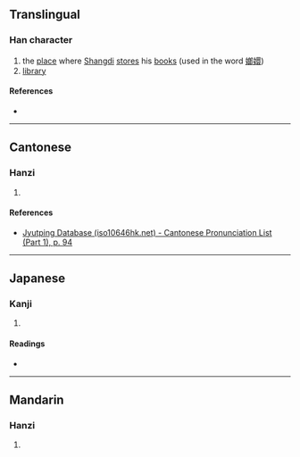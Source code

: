 {{character info/new}}
==Translingual==

===Han character===
{{Han char|rn=38|rad=女|as=09|sn=12|four=|canj=VIIL|ids=⿰女郎}}

# the [[place]] where [[w:Shangdi|Shangdi]] [[store]]s his [[book]]s (used in the word [[嫏嬛]])
# [[library]]

====References====
* {{Han ref|kx=0269.160|dkj=06625|hdz=21062.030|uh=5ACF|ud=23247}}

----

==Cantonese==

===Hanzi===
{{yue-hanzi|jyut=[[long4]]|y=long4}}

# {{defn|lang=yue|sort=女09}}

====References====
* [http://www.iso10646hk.net/jp/document/download.jsp Jyutping Database (iso10646hk.net) - Cantonese Pronunciation List (Part 1), p. 94]

----

==Japanese==

===Kanji===
{{ja-kanji|grade=|rs=女09}}

# {{defn|lang=ja|sort=女09}}

====Readings====
* {{ja-readings|on=[[ろう]] (rō)|kun=}}

----

==Mandarin==

===Hanzi===
{{cmn-hanzi|pin=[[láng]] ([[lang2]])|wg=lang<sup>2</sup>}}

# {{defn|lang=cmn|sort=女09}}